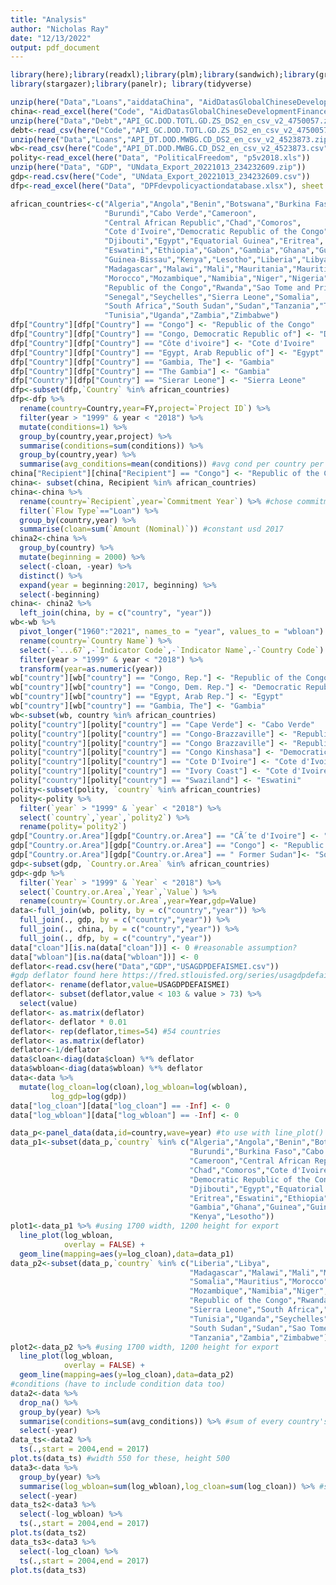 ```yaml
---
title: "Analysis"
author: "Nicholas Ray"
date: "12/13/2022"
output: pdf_document
---
```

<!-- Loading relevant libraries. -->
```r
library(here);library(readxl);library(plm);library(sandwich);library(gridExtra);
library(stargazer);library(panelr); library(tidyverse)
```

<!-- Loading relevant data. -->
```r
unzip(here("Data","Loans","aiddataChina", "AidDatasGlobalChineseDevelopmentFinanceDataset_v2.0.zip"))
china<-read_excel(here("Code", "AidDatasGlobalChineseDevelopmentFinanceDataset_v2.0.xlsx"), sheet = 5)
unzip(here("Data","Debt","API_GC.DOD.TOTL.GD.ZS_DS2_en_csv_v2_4750057.zip"))
debt<-read_csv(here("Code","API_GC.DOD.TOTL.GD.ZS_DS2_en_csv_v2_4750057.csv"),skip=4)
unzip(here("Data","Loans","API_DT.DOD.MWBG.CD_DS2_en_csv_v2_4523873.zip"))
wb<-read_csv(here("Code","API_DT.DOD.MWBG.CD_DS2_en_csv_v2_4523873.csv"),skip=4)
polity<-read_excel(here("Data", "PoliticalFreedom", "p5v2018.xls"))
unzip(here("Data", "GDP", "UNdata_Export_20221013_234232609.zip"))
gdp<-read.csv(here("Code", "UNdata_Export_20221013_234232609.csv"))
dfp<-read_excel(here("Data", "DPFdevpolicyactiondatabase.xlsx"), sheet = 3)
```

<!-- Cleaning data. -->
```r
african_countries<-c("Algeria","Angola","Benin","Botswana","Burkina Faso",
                     "Burundi","Cabo Verde","Cameroon",
                     "Central African Republic","Chad","Comoros",
                     "Cote d'Ivoire","Democratic Republic of the Congo",
                     "Djibouti","Egypt","Equatorial Guinea","Eritrea",
                     "Eswatini","Ethiopia","Gabon","Gambia","Ghana","Guinea",
                     "Guinea-Bissau","Kenya","Lesotho","Liberia","Libya",
                     "Madagascar","Malawi","Mali","Mauritania","Mauritius",
                     "Morocco","Mozambique","Namibia","Niger","Nigeria",
                     "Republic of the Congo","Rwanda","Sao Tome and Principe",
                     "Senegal","Seychelles","Sierra Leone","Somalia",
                     "South Africa","South Sudan","Sudan","Tanzania","Togo",
                     "Tunisia","Uganda","Zambia","Zimbabwe")
dfp["Country"][dfp["Country"] == "Congo"] <- "Republic of the Congo"
dfp["Country"][dfp["Country"] == "Congo, Democratic Republic of"] <- "Democratic Republic of the Congo"
dfp["Country"][dfp["Country"] == "Côte d'ivoire"] <- "Cote d'Ivoire"
dfp["Country"][dfp["Country"] == "Egypt, Arab Republic of"] <- "Egypt"
dfp["Country"][dfp["Country"] == "Gambia, The"] <- "Gambia"
dfp["Country"][dfp["Country"] == "The Gambia"] <- "Gambia"
dfp["Country"][dfp["Country"] == "Sierar Leone"] <- "Sierra Leone"
dfp<-subset(dfp,`Country` %in% african_countries)
dfp<-dfp %>%
  rename(country=Country,year=FY,project=`Project ID`) %>%
  filter(year > "1999" & year < "2018") %>%
  mutate(conditions=1) %>%
  group_by(country,year,project) %>%
  summarise(conditions=sum(conditions)) %>%
  group_by(country,year) %>%
  summarise(avg_conditions=mean(conditions)) #avg cond per country per year
china["Recipient"][china["Recipient"] == "Congo"] <- "Republic of the Congo"
china<- subset(china, Recipient %in% african_countries)
china<-china %>%
  rename(country=`Recipient`,year=`Commitment Year`) %>% #chose commitment year as year, maybe controversial
  filter(`Flow Type`=="Loan") %>%
  group_by(country,year) %>%
  summarise(cloan=sum(`Amount (Nominal)`)) #constant usd 2017
china2<-china %>% 
  group_by(country) %>% 
  mutate(beginning = 2000) %>%
  select(-cloan, -year) %>% 
  distinct() %>%
  expand(year = beginning:2017, beginning) %>%
  select(-beginning)
china<- china2 %>%
  left_join(china, by = c("country", "year"))
wb<-wb %>%
  pivot_longer("1960":"2021", names_to = "year", values_to = "wbloan") %>%
  rename(country=`Country Name`) %>%
  select(-`...67`,-`Indicator Code`,-`Indicator Name`,-`Country Code`) %>%
  filter(year > "1999" & year < "2018") %>%
  transform(year=as.numeric(year))
wb["country"][wb["country"] == "Congo, Rep."] <- "Republic of the Congo"
wb["country"][wb["country"] == "Congo, Dem. Rep."] <- "Democratic Republic of the Congo"
wb["country"][wb["country"] == "Egypt, Arab Rep."] <- "Egypt"
wb["country"][wb["country"] == "Gambia, The"] <- "Gambia"
wb<-subset(wb, country %in% african_countries)
polity["country"][polity["country"] == "Cape Verde"] <- "Cabo Verde"
polity["country"][polity["country"] == "Congo-Brazzaville"] <- "Republic of the Congo"
polity["country"][polity["country"] == "Congo Brazzaville"] <- "Republic of the Congo"
polity["country"][polity["country"] == "Congo Kinshasa"] <- "Democratic Republic of the Congo"
polity["country"][polity["country"] == "Cote D'Ivoire"] <- "Cote d'Ivoire"
polity["country"][polity["country"] == "Ivory Coast"] <- "Cote d'Ivoire"
polity["country"][polity["country"] == "Swaziland"] <- "Eswatini"
polity<-subset(polity, `country` %in% african_countries)
polity<-polity %>%
  filter(`year` > "1999" & `year` < "2018") %>%
  select(`country`,`year`,`polity2`) %>%
  rename(polity=`polity2`) 
gdp["Country.or.Area"][gdp["Country.or.Area"] == "CÃ´te d'Ivoire"] <- "Cote d'Ivoire"
gdp["Country.or.Area"][gdp["Country.or.Area"] == "Congo"] <- "Republic of the Congo"
gdp["Country.or.Area"][gdp["Country.or.Area"] == " Former Sudan"]<- "South Sudan"
gdp<-subset(gdp, `Country.or.Area` %in% african_countries)
gdp<-gdp %>%
  filter(`Year` > "1999" & `Year` < "2018") %>%
  select(`Country.or.Area`,`Year`,`Value`) %>%
  rename(country=`Country.or.Area`,year=Year,gdp=Value)
data<-full_join(wb, polity, by = c("country","year")) %>%
  full_join(., gdp, by = c("country","year")) %>%
  full_join(., china, by = c("country","year")) %>%
  full_join(., dfp, by = c("country","year"))
data["cloan"][is.na(data["cloan"])] <- 0 #reasonable assumption?
data["wbloan"][is.na(data["wbloan"])] <- 0
deflator<-read.csv(here("Data","GDP","USAGDPDEFAISMEI.csv"))
#gdp deflator found here https://fred.stlouisfed.org/series/usagdpdefaismei
deflator<- rename(deflator,value=USAGDPDEFAISMEI)
deflator<- subset(deflator,value < 103 & value > 73) %>%
  select(value)
deflator<- as.matrix(deflator)
deflator<- deflator * 0.01
deflator<- rep(deflator,times=54) #54 countries
deflator<- as.matrix(deflator)
deflator<-1/deflator
data$cloan<-diag(data$cloan) %*% deflator
data$wbloan<-diag(data$wbloan) %*% deflator
data<-data %>%
  mutate(log_cloan=log(cloan),log_wbloan=log(wbloan),
         log_gdp=log(gdp))
data["log_cloan"][data["log_cloan"] == -Inf] <- 0
data["log_wbloan"][data["log_wbloan"] == -Inf] <- 0
```

<!-- Making figures. -->
```r
data_p<-panel_data(data,id=country,wave=year) #to use with line_plot()
data_p1<-subset(data_p,`country` %in% c("Algeria","Angola","Benin","Botswana",
                                        "Burundi","Burkina Faso","Cabo Verde",
                                        "Cameroon","Central African Republic",
                                        "Chad","Comoros","Cote d'Ivoire",
                                        "Democratic Republic of the Congo",
                                        "Djibouti","Egypt","Equatorial Guinea",
                                        "Eritrea","Eswatini","Ethiopia","Gabon",
                                        "Gambia","Ghana","Guinea","Guinea-Bissau",
                                        "Kenya","Lesotho"))
plot1<-data_p1 %>% #using 1700 width, 1200 height for export
  line_plot(log_wbloan,
            overlay = FALSE) +
  geom_line(mapping=aes(y=log_cloan),data=data_p1)
data_p2<-subset(data_p,`country` %in% c("Liberia","Libya",
                                        "Madagascar","Malawi","Mali","Mauritania",
                                        "Somalia","Mauritius","Morocco",
                                        "Mozambique","Namibia","Niger","Nigeria",
                                        "Republic of the Congo","Rwanda","Senegal",
                                        "Sierra Leone","South Africa","Togo",
                                        "Tunisia","Uganda","Seychelles",
                                        "South Sudan","Sudan","Sao Tome and Principe",
                                        "Tanzania","Zambia","Zimbabwe"))
plot2<-data_p2 %>% #using 1700 width, 1200 height for export
  line_plot(log_wbloan,
            overlay = FALSE) +
  geom_line(mapping=aes(y=log_cloan),data=data_p2)
#conditions (have to include condition data too)
data2<-data %>%
  drop_na() %>%
  group_by(year) %>%
  summarise(conditions=sum(avg_conditions)) %>% #sum of every country's avg conditions per project in a given year
  select(-year)
data_ts<-data2 %>%
  ts(.,start = 2004,end = 2017)
plot.ts(data_ts) #width 550 for these, height 500
data3<-data %>%
  group_by(year) %>%
  summarise(log_wbloan=sum(log_wbloan),log_cloan=sum(log_cloan)) %>% #sum of every country's avg conditions per project in a given year
  select(-year)
data_ts2<-data3 %>%
  select(-log_wbloan) %>%
  ts(.,start = 2004,end = 2017)
plot.ts(data_ts2)
data_ts3<-data3 %>%
  select(-log_cloan) %>%
  ts(.,start = 2004,end = 2017)
plot.ts(data_ts3)
```
